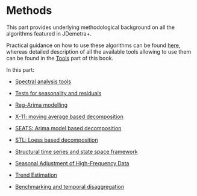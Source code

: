# Methods {.unnumbered #part-M}

This part provides underlying methodological background on all the algorithms featured in JDemetra+. 

Practical guidance on how to use these algorithms can be found [here](#part-A), whereas detailed description of all the available tools allowing to use them can be found in the [Tools](#part-T) part of this book.

In this part: 

-   [Spectral analysis tools](#m-spectrum)

-   [Tests for seasonality and residuals](M-tests.qmd)

-   [Reg-Arima modelling](#m-reg-a)

-   [X-11: moving average based decomposition](#m-X11)

-   [SEATS: Arima model based decomposition](#m-seats)

-   [STL: Loess based decomposition](#m-stl)

-   [Structural time series and state space framework](#m-ssf)

-   [Seasonal Adjustment of High-Frequency Data](#m-sa-hf)

-   [Trend Estimation](#m-trend)

-   [Benchmarking and temporal disaggregation](m-bench)








